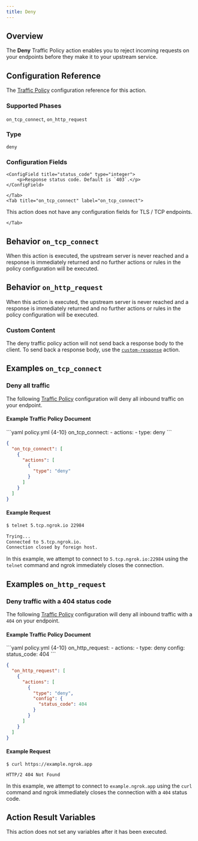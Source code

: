 ```yaml
---
title: Deny
---
```



## Overview

The **Deny** Traffic Policy action enables you to reject incoming requests on
your endpoints before they make it to your upstream service.

## Configuration Reference

The [Traffic Policy](/traffic-policy/) configuration
reference for this action.

### Supported Phases

`on_tcp_connect`, `on_http_request`

### Type

`deny`

### Configuration Fields

<Tabs>
	<Tab title="on_http_request" label="on_http_request">
		
	<ConfigField title="status_code" type="integer">
		<p>Response status code. Default is `403`.</p>
	</ConfigField>

	</Tab>
	<Tab title="on_tcp_connect" label="on_tcp_connect">
  
  This action does not have any configuration fields for TLS / TCP endpoints.

	</Tab>
</Tabs>


## Behavior `on_tcp_connect`

When this action is executed, the upstream server is never reached and a
response is immediately returned and no further actions or rules in the policy
configuration will be executed.


## Behavior `on_http_request`

When this action is executed, the upstream server is never reached and a
response is immediately returned and no further actions or rules in the policy
configuration will be executed.

### Custom Content

The deny traffic policy action will not send back a response body to the client.
To send back a response body, use the [`custom-response`](/docs/traffic-policy/actions/custom-response)
action.

## Examples `on_tcp_connect`

### Deny all traffic

The following [Traffic Policy](/docs/traffic-policy/)
configuration will deny all inbound traffic on your endpoint.

#### Example Traffic Policy Document

<CodeGroup>
```yaml policy.yml {4-10}
on_tcp_connect:
  - actions:
      - type: deny
```

```json policy.json {5-7}
{
  "on_tcp_connect": [
    {
      "actions": [
        {
          "type": "deny"
        }
      ]
    }
  ]
}
```
</CodeGroup>

#### Example Request

```bash
$ telnet 5.tcp.ngrok.io 22984

Trying...
Connected to 5.tcp.ngrok.io.
Connection closed by foreign host.
```

In this example, we attempt to connect to `5.tcp.ngrok.io:22984` using the
`telnet` command and ngrok immediately closes the connection.


## Examples `on_http_request`

### Deny traffic with a 404 status code

The following [Traffic Policy](/docs/traffic-policy/)
configuration will deny all inbound traffic with a `404` on your endpoint.

#### Example Traffic Policy Document

<CodeGroup>
```yaml policy.yml {4-10}
on_http_request:
  - actions:
      - type: deny
        config:
          status_code: 404
```

```json policy.json {5-10}
{
  "on_http_request": [
    {
      "actions": [
        {
          "type": "deny",
          "config": {
            "status_code": 404
          }
        }
      ]
    }
  ]
}
```
</CodeGroup>

#### Example Request

```curl
$ curl https://example.ngrok.app
```

```http
HTTP/2 404 Not Found
```

In this example, we attempt to connect to `example.ngrok.app` using the
`curl` command and ngrok immediately closes the connection with a `404` status
code.

## Action Result Variables

<ActionVariablesDescription />

This action does not set any variables after it has been executed.
